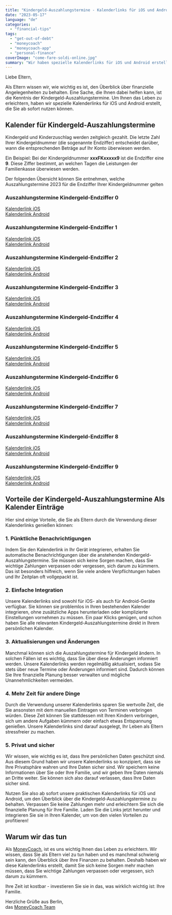 ```yaml
---
title: "Kindergeld-Auszahlungstermine - Kalenderlinks für iOS und Android!"
date: "2023-05-17"
language: "de"
categories: 
  - "financial-tips"
tags: 
  - "get-out-of-debt"
  - "moneycoach"
  - "moneycoach-app"
  - "personal-finance"
coverImage: "come-fare-soldi-online.jpg"
summary: "Wir haben spezielle Kalenderlinks für iOS und Android erstellt, die Sie ab sofort nutzen können. Hier sind einige Vorteile, die Sie als Eltern durch die Verwendung dieser Kalenderlinks genießen können."
---
```


Liebe Eltern,

Als Eltern wissen wir, wie wichtig es ist, den Überblick über finanzielle Angelegenheiten zu behalten. Eine Sache, die Ihnen dabei helfen kann, ist die Kenntnis der Kindergeld-Auszahlungstermine. Um Ihnen das Leben zu erleichtern, haben wir spezielle Kalenderlinks für iOS und Android erstellt, die Sie ab sofort nutzen können.

## Kalender für Kindergeld-Auszahlungstermine

Kindergeld und Kinderzuschlag werden zeitgleich gezahlt. Die letzte Zahl Ihrer Kindergeldnummer (die sogenannte Endziffer) entscheidet darüber, wann die entsprechenden Beträge auf Ihr Konto überwiesen werden. 

Ein Beispiel:
Bei der Kindergeldnummer **xxxFKxxxxx9** ist die Endziffer eine **9**. Diese Ziffer bestimmt, an welchen Tagen die Leistungen der Familienkasse überwiesen werden.

Der folgenden Übersicht können Sie entnehmen, welche Auszahlungstermine 2023 für die Endziffer Ihrer Kindergeldnummer gelten

### Auszahlungstermine Kindergeld-Endziffer 0
[Kalenderlink iOS](webcal://p48-caldav.icloud.com/published/2/MTAzNzQ5MTIyODkxMDM3NEKqGTi1UV-xx1sAgich7lZQ4-HhIF6LLnpHdMe0tgZ3NCT7h3jxtqHEmasH4ajFtMg79f56AvHb3xe0emiYDms)   
[Kalenderlink Android](https://p48-caldav.icloud.com/published/2/MTAzNzQ5MTIyODkxMDM3NEKqGTi1UV-xx1sAgich7lZQ4-HhIF6LLnpHdMe0tgZ3NCT7h3jxtqHEmasH4ajFtMg79f56AvHb3xe0emiYDms)

### Auszahlungstermine Kindergeld-Endziffer 1
[Kalenderlink iOS](webcal://p48-caldav.icloud.com/published/2/MTAzNzQ5MTIyODkxMDM3NEKqGTi1UV-xx1sAgich7lbS_B3jxzLc237myWdKS0QgTkXNxyJ4U5WdOPgxL9dgMYpRnD0aMo5HLgSTe8R1TB4)   
[Kalenderlink Android](https://p48-caldav.icloud.com/published/2/MTAzNzQ5MTIyODkxMDM3NEKqGTi1UV-xx1sAgich7lbS_B3jxzLc237myWdKS0QgTkXNxyJ4U5WdOPgxL9dgMYpRnD0aMo5HLgSTe8R1TB4)

### Auszahlungstermine Kindergeld-Endziffer 2
[Kalenderlink iOS](webcal://p48-caldav.icloud.com/published/2/MTAzNzQ5MTIyODkxMDM3NEKqGTi1UV-xx1sAgich7lY_m6Rz9OT0nQlYJ69FPMTSEWksTqwxbo4I8giyXwYBP6qbOVSFINFF3TBtMQXFHMA)   
[Kalenderlink Android](https://p48-caldav.icloud.com/published/2/MTAzNzQ5MTIyODkxMDM3NEKqGTi1UV-xx1sAgich7lY_m6Rz9OT0nQlYJ69FPMTSEWksTqwxbo4I8giyXwYBP6qbOVSFINFF3TBtMQXFHMA)

### Auszahlungstermine Kindergeld-Endziffer 3
[Kalenderlink iOS](webcal://p48-caldav.icloud.com/published/2/MTAzNzQ5MTIyODkxMDM3NEKqGTi1UV-xx1sAgich7laxU_CXuRQ5nWA-Ow7r-iq_zZ3OxopgR5MdIXg2TbVw1KEG-Hgw3p2_uZdfUixO_fk)   
[Kalenderlink Android](https://p48-caldav.icloud.com/published/2/MTAzNzQ5MTIyODkxMDM3NEKqGTi1UV-xx1sAgich7laxU_CXuRQ5nWA-Ow7r-iq_zZ3OxopgR5MdIXg2TbVw1KEG-Hgw3p2_uZdfUixO_fk)

### Auszahlungstermine Kindergeld-Endziffer 4
[Kalenderlink iOS](webcal://p48-caldav.icloud.com/published/2/MTAzNzQ5MTIyODkxMDM3NEKqGTi1UV-xx1sAgich7lZrNxsxPdHWkZJtUMUBtq_4inve-QGyQnOQJT3D00qLLB1DG3D6iKydPYZhjemNDT0)   
[Kalenderlink Android](https://p48-caldav.icloud.com/published/2/MTAzNzQ5MTIyODkxMDM3NEKqGTi1UV-xx1sAgich7lZrNxsxPdHWkZJtUMUBtq_4inve-QGyQnOQJT3D00qLLB1DG3D6iKydPYZhjemNDT0)

### Auszahlungstermine Kindergeld-Endziffer 5
[Kalenderlink iOS](webcal://p48-caldav.icloud.com/published/2/MTAzNzQ5MTIyODkxMDM3NEKqGTi1UV-xx1sAgich7la6SQSO0M_nJx1XUT_hgyi3IAgmec6AYiIInWRgXK8Qu3k6tHmW7MlcWLHKttVvFDk)   
[Kalenderlink Android](https://p48-caldav.icloud.com/published/2/MTAzNzQ5MTIyODkxMDM3NEKqGTi1UV-xx1sAgich7la6SQSO0M_nJx1XUT_hgyi3IAgmec6AYiIInWRgXK8Qu3k6tHmW7MlcWLHKttVvFDk)

### Auszahlungstermine Kindergeld-Endziffer 6
[Kalenderlink iOS](webcal://p48-caldav.icloud.com/published/2/MTAzNzQ5MTIyODkxMDM3NEKqGTi1UV-xx1sAgich7lYxgA6TLKhMQOGXJ-g-qIxreTrsT9WErokj7MtnBtzpLGxIyGbqsWzMbVNFIudBNZ0)   
[Kalenderlink Android](https://p48-caldav.icloud.com/published/2/MTAzNzQ5MTIyODkxMDM3NEKqGTi1UV-xx1sAgich7lYxgA6TLKhMQOGXJ-g-qIxreTrsT9WErokj7MtnBtzpLGxIyGbqsWzMbVNFIudBNZ0)

### Auszahlungstermine Kindergeld-Endziffer 7
[Kalenderlink iOS](webcal://p48-caldav.icloud.com/published/2/MTAzNzQ5MTIyODkxMDM3NEKqGTi1UV-xx1sAgich7lZDz6awS79Yi9Qhf31jFlEA8LCjcssHQ6N1Y8deTGwkGrTnioZsG-5olr5Rp7iQsiU)   
[Kalenderlink Android](https://p48-caldav.icloud.com/published/2/MTAzNzQ5MTIyODkxMDM3NEKqGTi1UV-xx1sAgich7lZDz6awS79Yi9Qhf31jFlEA8LCjcssHQ6N1Y8deTGwkGrTnioZsG-5olr5Rp7iQsiU)

### Auszahlungstermine Kindergeld-Endziffer 8
[Kalenderlink iOS](webcal://p48-caldav.icloud.com/published/2/MTAzNzQ5MTIyODkxMDM3NEKqGTi1UV-xx1sAgich7lZAylHlfs6XKS2cXPVcPpIogllRfKl62DLY8TKYVZMioABL-I7zidXnZ0LATilW4CU)   
[Kalenderlink Android](https://p48-caldav.icloud.com/published/2/MTAzNzQ5MTIyODkxMDM3NEKqGTi1UV-xx1sAgich7lZAylHlfs6XKS2cXPVcPpIogllRfKl62DLY8TKYVZMioABL-I7zidXnZ0LATilW4CU)

### Auszahlungstermine Kindergeld-Endziffer 9
[Kalenderlink iOS](webcal://p48-caldav.icloud.com/published/2/MTAzNzQ5MTIyODkxMDM3NEKqGTi1UV-xx1sAgich7la4O74l1-IUbKy4YXGZSWE2_wveCBk7fxUrW_urlUadgEhgZkJ84-GbVdjEMQYXX2o)   
[Kalenderlink Android](https://p48-caldav.icloud.com/published/2/MTAzNzQ5MTIyODkxMDM3NEKqGTi1UV-xx1sAgich7la4O74l1-IUbKy4YXGZSWE2_wveCBk7fxUrW_urlUadgEhgZkJ84-GbVdjEMQYXX2o)

## Vorteile der Kindergeld-Auszahlungstermine Als Kalender Einträge
Hier sind einige Vorteile, die Sie als Eltern durch die Verwendung dieser Kalenderlinks genießen können:

### 1. Pünktliche Benachrichtigungen
Indem Sie den Kalenderlink in Ihr Gerät integrieren, erhalten Sie automatische Benachrichtigungen über die anstehenden Kindergeld-Auszahlungstermine. Sie müssen sich keine Sorgen machen, dass Sie wichtige Zahlungen verpassen oder vergessen, sich darum zu kümmern. Das ist besonders hilfreich, wenn Sie viele andere Verpflichtungen haben und Ihr Zeitplan oft vollgepackt ist.

### 2. Einfache Integration
Unsere Kalenderlinks sind sowohl für iOS- als auch für Android-Geräte verfügbar. Sie können sie problemlos in Ihren bestehenden Kalender integrieren, ohne zusätzliche Apps herunterladen oder komplizierte Einstellungen vornehmen zu müssen. Ein paar Klicks genügen, und schon haben Sie alle relevanten Kindergeld-Auszahlungstermine direkt in Ihrem persönlichen Kalender.

### 3. Aktualisierungen und Änderungen
Manchmal können sich die Auszahlungstermine für Kindergeld ändern. In solchen Fällen ist es wichtig, dass Sie über diese Änderungen informiert werden. Unsere Kalenderlinks werden regelmäßig aktualisiert, sodass Sie stets über neue Termine oder Änderungen informiert sind. Dadurch können Sie Ihre finanzielle Planung besser verwalten und mögliche Unannehmlichkeiten vermeiden.

### 4. Mehr Zeit für andere Dinge
Durch die Verwendung unserer Kalenderlinks sparen Sie wertvolle Zeit, die Sie ansonsten mit dem manuellen Eintragen von Terminen verbringen würden. Diese Zeit können Sie stattdessen mit Ihren Kindern verbringen, sich um andere Aufgaben kümmern oder einfach etwas Entspannung genießen. Unsere Kalenderlinks sind darauf ausgelegt, Ihr Leben als Eltern stressfreier zu machen.

### 5. Privat und sicher
Wir wissen, wie wichtig es ist, dass Ihre persönlichen Daten geschützt sind. Aus diesem Grund haben wir unsere Kalenderlinks so konzipiert, dass sie Ihre Privatsphäre wahren und Ihre Daten sicher sind. Wir speichern keine Informationen über Sie oder Ihre Familie, und wir geben Ihre Daten niemals an Dritte weiter. Sie können sich also darauf verlassen, dass Ihre Daten sicher sind.

Nutzen Sie also ab sofort unsere praktischen Kalenderlinks für iOS und Android, um den Überblick über die Kindergeld-Auszahlungstermine zu behalten. Verpassen Sie keine Zahlungen mehr und erleichtern Sie sich die finanzielle Planung für Ihre Familie. Laden Sie die Links jetzt herunter und integrieren Sie sie in Ihren Kalender, um von den vielen Vorteilen zu profitieren!

## Warum wir das tun
Als [MoneyCoach](/de), ist es uns wichtig Ihnen das Leben zu erleichtern. Wir wissen, dass Sie als Eltern viel zu tun haben und es manchmal schwierig sein kann, den Überblick über Ihre Finanzen zu behalten. Deshalb haben wir diese Kalenderlinks erstellt, damit Sie sich keine Sorgen mehr machen müssen, dass Sie wichtige Zahlungen verpassen oder vergessen, sich darum zu kümmern.


Ihre Zeit ist kostbar - investieren Sie sie in das, was wirklich wichtig ist: Ihre Familie.

Herzliche Grüße aus Berlin,  
das [MoneyCoach Team](/)